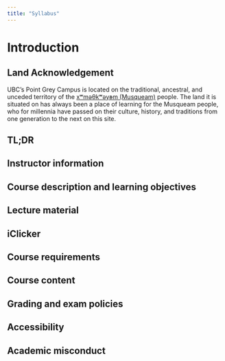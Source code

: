 ```yaml
---
title: "Syllabus"
---
```


# Introduction

## Land Acknowledgement

UBC's Point Grey Campus is located on the traditional, ancestral, and unceded territory of the [xʷməθkʷəy̓əm (Musqueam)](https://www.musqueam.bc.ca/) people.
The land it is situated on has always been a place of learning for the Musqueam people, who for millennia have passed on their culture, history, and traditions from one generation to the next on this site.

## TL;DR

## Instructor information

## Course description and learning objectives

## Lecture material

## iClicker

## Course requirements

## Course content

## Grading and exam policies

## Accessibility

## Academic misconduct
